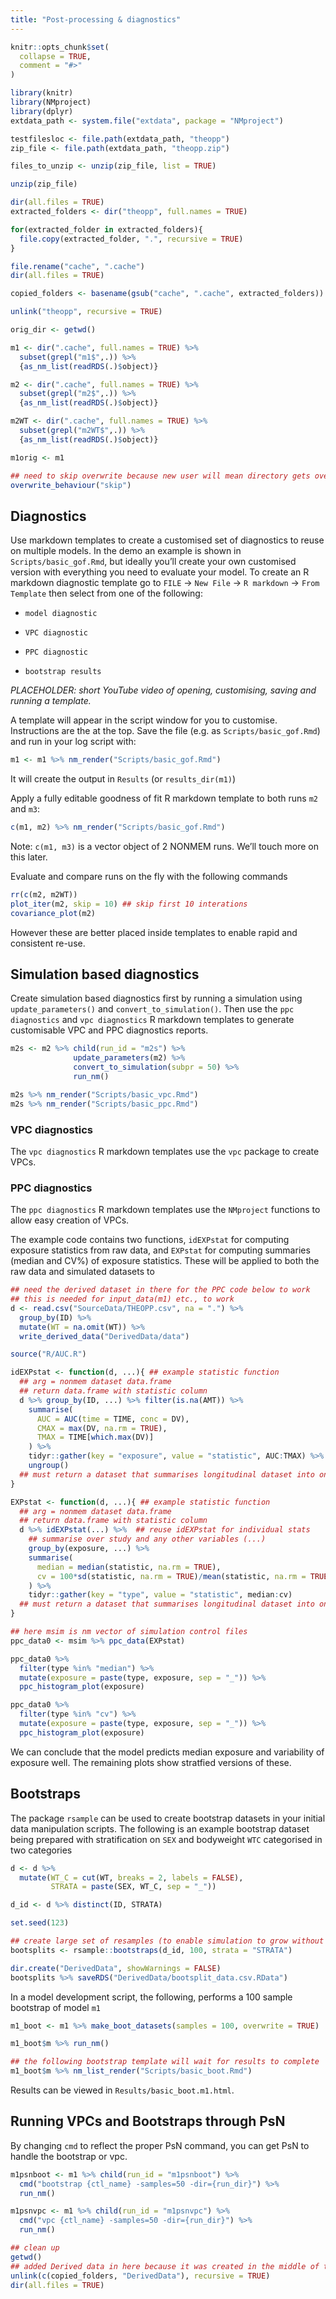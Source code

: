 ```yaml
---
title: "Post-processing & diagnostics"
---
```


```r
knitr::opts_chunk$set(
  collapse = TRUE,
  comment = "#>"
)
```

```r
library(knitr)
library(NMproject)
library(dplyr)
extdata_path <- system.file("extdata", package = "NMproject")

testfilesloc <- file.path(extdata_path, "theopp")
zip_file <- file.path(extdata_path, "theopp.zip")

files_to_unzip <- unzip(zip_file, list = TRUE)

unzip(zip_file)

dir(all.files = TRUE)
extracted_folders <- dir("theopp", full.names = TRUE)

for(extracted_folder in extracted_folders){
  file.copy(extracted_folder, ".", recursive = TRUE)
}

file.rename("cache", ".cache")
dir(all.files = TRUE)

copied_folders <- basename(gsub("cache", ".cache", extracted_folders))

unlink("theopp", recursive = TRUE)

orig_dir <- getwd()

```

```r

m1 <- dir(".cache", full.names = TRUE) %>%
  subset(grepl("m1$",.)) %>%
  {as_nm_list(readRDS(.)$object)}

m2 <- dir(".cache", full.names = TRUE) %>%
  subset(grepl("m2$",.)) %>%
  {as_nm_list(readRDS(.)$object)}

m2WT <- dir(".cache", full.names = TRUE) %>%
  subset(grepl("m2WT$",.)) %>%
  {as_nm_list(readRDS(.)$object)}

m1orig <- m1

## need to skip overwrite because new user will mean directory gets overwriten
overwrite_behaviour("skip") 

```

## Diagnostics

Use markdown templates to create a customised set of diagnostics to reuse on multiple models.  In the demo an example is shown in `Scripts/basic_gof.Rmd`, but ideally you'll create your own customised version with everything you need to evaluate your model. To create an R markdown diagnostic template go to `FILE` -> `New File` -> `R markdown` -> `From Template` then select from one of the following:

- `model diagnostic`

- `VPC diagnostic`

- `PPC diagnostic`

- `bootstrap results`

*PLACEHOLDER: short YouTube video of opening, customising, saving and running a template.*

A template will appear in the script window for you to customise.  Instructions are the at the top.  Save the file (e.g. as `Scripts/basic_gof.Rmd`) and run in your log script with:

```r
m1 <- m1 %>% nm_render("Scripts/basic_gof.Rmd")
```

It will create the output in `Results` (or `results_dir(m1)`)

Apply a fully editable goodness of fit R markdown template to both runs `m2` and `m3`:

```r

c(m1, m2) %>% nm_render("Scripts/basic_gof.Rmd")

```

Note: `c(m1, m3)` is a vector object of 2 NONMEM runs.  We'll touch more on this later.

Evaluate and compare runs on the fly with the following commands

```r
rr(c(m2, m2WT))
plot_iter(m2, skip = 10) ## skip first 10 interations 
covariance_plot(m2)
```

However these are better placed inside templates to enable rapid and consistent re-use.

## Simulation based diagnostics

Create simulation based diagnostics first by running a simulation using `update_parameters()` and `convert_to_simulation()`.  Then use the `ppc diagnostics` and `vpc diagnostics` R markdown templates to generate customisable VPC and PPC diagnostics reports.
  
```r
m2s <- m2 %>% child(run_id = "m2s") %>%
              update_parameters(m2) %>%
              convert_to_simulation(subpr = 50) %>%
              run_nm()

m2s %>% nm_render("Scripts/basic_vpc.Rmd")
m2s %>% nm_render("Scripts/basic_ppc.Rmd")

```

### VPC diagnostics

The `vpc diagnostics` R markdown templates use the `vpc` package to create VPCs.

### PPC diagnostics

The `ppc diagnostics` R markdown templates use the `NMproject` functions to allow easy creation of VPCs.

The example code contains two functions, `idEXPstat` for computing exposure statistics from raw data, and `EXPstat` for computing summaries (median and CV%) of exposure statistics.  These will be applied to both the raw data and simulated datasets to 

```r

## need the derived dataset in there for the PPC code below to work
## this is needed for input_data(m1) etc., to work
d <- read.csv("SourceData/THEOPP.csv", na = ".") %>%
  group_by(ID) %>%
  mutate(WT = na.omit(WT)) %>%
  write_derived_data("DerivedData/data")

source("R/AUC.R")

```

```r

idEXPstat <- function(d, ...){ ## example statistic function
  ## arg = nonmem dataset data.frame
  ## return data.frame with statistic column
  d %>% group_by(ID, ...) %>% filter(is.na(AMT)) %>%
    summarise(
      AUC = AUC(time = TIME, conc = DV),
      CMAX = max(DV, na.rm = TRUE),
      TMAX = TIME[which.max(DV)]
    ) %>%
    tidyr::gather(key = "exposure", value = "statistic", AUC:TMAX) %>%
    ungroup()
  ## must return a dataset that summarises longitudinal dataset into one per ID, and must contain a "statistic" column
}

EXPstat <- function(d, ...){ ## example statistic function
  ## arg = nonmem dataset data.frame
  ## return data.frame with statistic column
  d %>% idEXPstat(...) %>%  ## reuse idEXPstat for individual stats
    ## summarise over study and any other variables (...)
    group_by(exposure, ...) %>%
    summarise(
      median = median(statistic, na.rm = TRUE),
      cv = 100*sd(statistic, na.rm = TRUE)/mean(statistic, na.rm = TRUE)
    ) %>%
    tidyr::gather(key = "type", value = "statistic", median:cv)
  ## must return a dataset that summarises longitudinal dataset into one per "cohort", and must contain a "statistic" column
}

```


```r

## here msim is nm vector of simulation control files
ppc_data0 <- msim %>% ppc_data(EXPstat)

ppc_data0 %>%
  filter(type %in% "median") %>%
  mutate(exposure = paste(type, exposure, sep = "_")) %>%
  ppc_histogram_plot(exposure)

ppc_data0 %>%
  filter(type %in% "cv") %>%
  mutate(exposure = paste(type, exposure, sep = "_")) %>%
  ppc_histogram_plot(exposure)

```

We can conclude that the model predicts median exposure and variability of exposure well. The remaining plots show stratfied versions of these.

## Bootstraps

The package `rsample` can be used to create bootstrap datasets in your initial data manipulation scripts.  The following is an example bootstrap dataset being prepared with stratification on `SEX` and bodyweight `WTC` categorised in two categories  

```r

d <- d %>%
  mutate(WT_C = cut(WT, breaks = 2, labels = FALSE),
         STRATA = paste(SEX, WT_C, sep = "_"))

d_id <- d %>% distinct(ID, STRATA)

set.seed(123)

## create large set of resamples (to enable simulation to grow without ruining seed)
bootsplits <- rsample::bootstraps(d_id, 100, strata = "STRATA")

dir.create("DerivedData", showWarnings = FALSE)
bootsplits %>% saveRDS("DerivedData/bootsplit_data.csv.RData")

```

In a model development script, the following, performs a 100 sample bootstrap of model `m1`

```r

m1_boot <- m1 %>% make_boot_datasets(samples = 100, overwrite = TRUE)

m1_boot$m %>% run_nm()

## the following bootstrap template will wait for results to complete
m1_boot$m %>% nm_list_render("Scripts/basic_boot.Rmd")

```

Results can be viewed in `Results/basic_boot.m1.html`.

## Running VPCs and Bootstraps through PsN

By changing `cmd` to reflect the proper PsN command, you can get PsN to handle the bootstrap or vpc.

```r

m1psnboot <- m1 %>% child(run_id = "m1psnboot") %>%
  cmd("bootstrap {ctl_name} -samples=50 -dir={run_dir}") %>%
  run_nm()

m1psnvpc <- m1 %>% child(run_id = "m1psnvpc") %>%
  cmd("vpc {ctl_name} -samples=50 -dir={run_dir}") %>%
  run_nm()

```


```r
## clean up 
getwd()
## added Derived data in here because it was created in the middle of this script
unlink(c(copied_folders, "DerivedData"), recursive = TRUE)
dir(all.files = TRUE)
```
